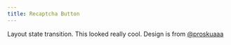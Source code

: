 ```yaml
---
title: Recaptcha Button
---
```


Layout state transition. This looked really cool. Design is from [@proskuaaa](https://x.com/proskuaaa/status/1930644310342394221)


<br/>

<CraftContainer className="bg-white">
  <RecaptchaButton/>
</CraftContainer>
